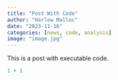 ```yaml
---
title: "Post With Code"
author: "Harlow Malloc"
date: "2023-11-16"
categories: [news, code, analysis]
image: "image.jpg"
---
```


This is a post with executable code.

```r
1 + 1
```

